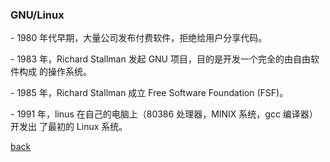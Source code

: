 === GNU/Linux ===

-   1980 年代早期，大量公司发布付费软件，拒绝给用户分享代码。

-   1983 年，Richard Stallman 发起 GNU 项目，目的是开发一个完全的由自由软件构成
的操作系统。

-   1985 年，Richard Stallman 成立 Free Software Foundation (FSF)。

-   1991 年，linus 在自己的电脑上（80386 处理器，MINIX 系统，gcc 编译器）开发出
了最初的 Linux 系统。

[[/index|back]]
